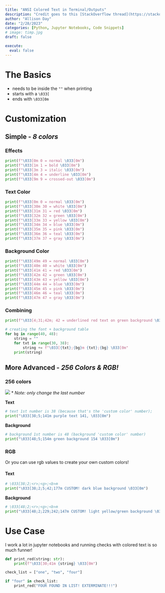 ```yaml
---
title: "ANSI Colored Text in Terminal/Outputs"
description: "Credit goes to this [StackOverflow thread](https://stackoverflow.com/questions/4842424/list-of-ansi-color-escape-sequences)"
author: "Allison Day"
date: "2/28/2023"
categories: [Python, Jupyter Notebooks, Code Snippets]
# image: timp.jpg
draft: false

execute:
  eval: false
---
```

# The Basics

- needs to be inside the `""` when printing
- starts with a `\033[`
- ends with `\033[0m`

# Customization

## Simple - *8 colors*

### Effects

```python

print(f"\033[0m 0 = normal \033[0m")
print(f"\033[1m 1 = bold \033[0m")
print(f"\033[3m 3 = italic \033[0m")
print(f"\033[4m 4 = underline \033[0m")
print(f"\033[9m 9 = crossed-out \033[0m")

```


### Text Color

```python

print(f"\033[0m 0 = normal \033[0m")
print(f"\033[30m 30 = white \033[0m")
print(f"\033[31m 31 = red \033[0m")
print(f"\033[32m 32 = green \033[0m")
print(f"\033[33m 33 = yellow \033[0m")
print(f"\033[34m 34 = blue \033[0m")
print(f"\033[35m 35 = pink \033[0m")
print(f"\033[36m 36 = teal \033[0m")
print(f"\033[37m 37 = gray \033[0m")

```

### Background Color

```python

print(f"\033[49m 49 = normal \033[0m")
print(f"\033[40m 40 = white \033[0m")
print(f"\033[41m 41 = red \033[0m")
print(f"\033[42m 42 = green \033[0m")
print(f"\033[43m 43 = yellow \033[0m")
print(f"\033[44m 44 = blue \033[0m")
print(f"\033[45m 45 = pink \033[0m")
print(f"\033[46m 46 = teal \033[0m")
print(f"\033[47m 47 = gray \033[0m")

```

### Combining
```python
print(f"\033[4;31;42m; 42 = underlined red text on green background \033[0m")
```

```python

# creating the font + background table
for bg in range(40, 48):
    string = ""
    for txt in range(30, 38):
        string += f"\033[{txt};{bg}m {txt};{bg} \033[0m"
    print(string)

```


## More Advanced - *256 Colors & RGB!*

### 256 colors
![](images\colors_256.png)
* *Note: only change the last number*

**Text**
```python

# text 1st number is 38 (because that's the 'custom color' number); 
print("\033[38;5;141m purple text 141, \033[0m")
```

**Background**
```python

# background 1st number is 48 (background 'custom color' number)
print("\033[48;5;154m green background 154 \033[0m")

```


### RGB

Or you can use rgb values to create your own custom colors!

#### Text
```python
# \033[38;2;<r>;<g>;<b>m
print("\033[38;2;5;42;177m CUSTOM! dark blue background \033[0m")
```

**Background**
```python

# \033[48;2;<r>;<g>;<b>m
print("\033[48;2;229;242;147m CUSTOM! light yellow/green background \033[0m")

```

# Use Case

I work a lot in jupyter notebooks and running checks with colored text is so much funner!

```python

def print_red(string: str):
    print(f"\033[30;41m {string} \033[0m")

check_list = ["one", "two", "four"]

if "four" in check_list:
    print_red("FOUR FOUND IN LIST! EXTERMINATE!!!")

```